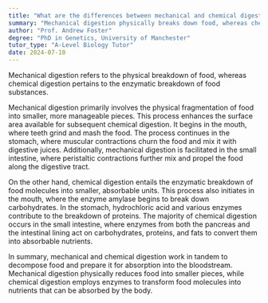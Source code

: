 ```yaml
---
title: "What are the differences between mechanical and chemical digestion?"
summary: "Mechanical digestion physically breaks down food, whereas chemical digestion uses enzymes to chemically decompose it. Both processes are essential for effective digestion and nutrient absorption."
author: "Prof. Andrew Foster"
degree: "PhD in Genetics, University of Manchester"
tutor_type: "A-Level Biology Tutor"
date: 2024-07-10
---
```


Mechanical digestion refers to the physical breakdown of food, whereas chemical digestion pertains to the enzymatic breakdown of food substances.

Mechanical digestion primarily involves the physical fragmentation of food into smaller, more manageable pieces. This process enhances the surface area available for subsequent chemical digestion. It begins in the mouth, where teeth grind and mash the food. The process continues in the stomach, where muscular contractions churn the food and mix it with digestive juices. Additionally, mechanical digestion is facilitated in the small intestine, where peristaltic contractions further mix and propel the food along the digestive tract.

On the other hand, chemical digestion entails the enzymatic breakdown of food molecules into smaller, absorbable units. This process also initiates in the mouth, where the enzyme amylase begins to break down carbohydrates. In the stomach, hydrochloric acid and various enzymes contribute to the breakdown of proteins. The majority of chemical digestion occurs in the small intestine, where enzymes from both the pancreas and the intestinal lining act on carbohydrates, proteins, and fats to convert them into absorbable nutrients.

In summary, mechanical and chemical digestion work in tandem to decompose food and prepare it for absorption into the bloodstream. Mechanical digestion physically reduces food into smaller pieces, while chemical digestion employs enzymes to transform food molecules into nutrients that can be absorbed by the body.
    